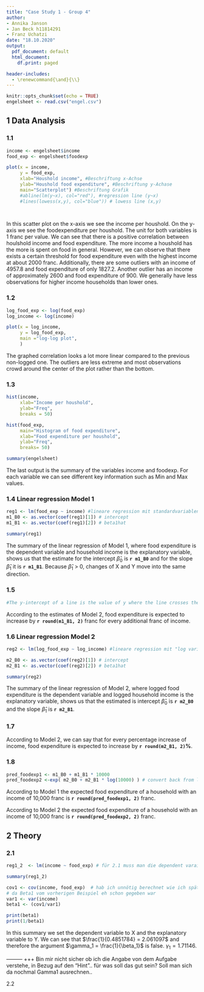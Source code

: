 ```yaml
---
title: "Case Study 1 - Group 4"
author:
- Annika Janson
- Jan Beck h11814291
- Franz Uchatzi
date: "18.10.2020"
output: 
  pdf_document: default
  html_document:
    df.print: paged

header-includes:
  - \renewcommand{\and}{\\}
---
```



```r
knitr::opts_chunk$set(echo = TRUE)
engelsheet <- read.csv("engel.csv")
```

## 1 Data Analysis

### 1.1 

```r

income <- engelsheet$income
food_exp <- engelsheet$foodexp

plot(x = income,
     y = food_exp,
     xlab="Houshold income", #Beschriftung x-Achse
     ylab="Houshold food expenditure", #Beschriftung y-Achase
     main="Scatterplot") #Beschriftung Grafik
     #abline(lm(y~x), col="red"), #regression line (y~x)
     #lines(lowess(x,y), col="blue")) # lowess line (x,y)
      



```

In this scatter plot on the x-axis we see the income per houshold. On the y-axis we see the foodexpenditure per houshold. The unit for both variables is 1 franc per value. We can see that there is a positive correlation between houlshold income and food expenditure. The more income a houshold has the more is spent on food in general. However, we can observe that there exists a certain threshold for food expenditure even with the highest income at about 2000 franc. Additionally, there are some outliers with an income of 4957.8 and food expenditure of only 1827.2. Another outlier has an income of approximately 2600 and food expenditure of 900. We generally have less observations for higher income households than lower ones.


### 1.2 

```r
log_food_exp <- log(food_exp)
log_income <- log(income)

plot(x = log_income,
     y = log_food_exp,
     main ="log-log plot",
     )

```

The graphed correlation looks a lot more linear compared to the previous non-logged one. The outliers are less extreme and most observations crowd around the center of the plot rather than the bottom.


### 1.3

```r

hist(income,
     xlab="Income per houshold",
     ylab="Freq",
     breaks = 50)

hist(food_exp,
     main="Histogram of food expenditure",
     xlab="Food expenditure per houshold",
     ylab="Freq",
     breaks= 50)

summary(engelsheet)


```

The last output is the summary of the variables income and foodexp. For each variable we can see different key information such as Min and Max values. 


### 1.4 Linear regression Model 1

```r
reg1 <- lm(food_exp ~ income) #lineare regression mit standardvariablen
m1_B0 <- as.vector(coef(reg1)[1]) # intercept
m1_B1 <- as.vector(coef(reg1)[2]) # beta1hat

summary(reg1)

```

The summary of the linear regression of Model 1, where food expenditure is the dependent variable and household income is the explanatory variable, shows us that the estimate for the intercept $\hat{\beta}_{0}$ is __`r m1_B0`__ and for the slope $\hat{\beta}_{1}$ it is __`r m1_B1`__. Because $\hat{\beta}_{1}$ > 0, changes of X and Y move into the same direction. 


### 1.5

```r

#The y-intercept of a line is the value of y where the line crosses the y-axis. In other words, it is the value of y when the value of x is equal to 0. Sometimes this has true meaning for the model that the line provides, but other times it is meaningless.


```

According to the estimates of Model 2, food expenditure is expected to increase by __`r round(m1_B1, 2)`__ franc for every additional franc of income.


### 1.6 Linear regression Model 2

```r

reg2 <- lm(log_food_exp ~ log_income) #lineare regression mit "log variablen"

m2_B0 <- as.vector(coef(reg2)[1]) # intercept
m2_B1 <- as.vector(coef(reg2)[2]) # beta1hat

summary(reg2)


```

The summary of the linear regression of Model 2, where logged food expenditure is the dependent variable and logged household income is the explanatory variable, shows us that the estimated is intercept $\hat{\beta}_{0}$ is __`r m2_B0`__ and  the slope $\hat{\beta}_{1}$ is __`r m2_B1`__.


### 1.7

According to Model 2, we can say that for every percentage increase of income, food expenditure is expected to increase by __`r round(m2_B1, 2)`%__.


### 1.8

```r

pred_foodexp1 <- m1_B0 + m1_B1 * 10000
pred_foodexp2 <-exp( m2_B0 + m2_B1 * log(10000) ) # convert back from logged values

```

According to Model 1 the expected food expenditure of a household with an income of 10,000 franc is __`r round(pred_foodexp1, 2)`__ franc.

According to Model 2 the expected food expenditure of a household with an income of 10,000 franc is __`r round(pred_foodexp2, 2)`__ franc.


## 2 Theory

### 2.1 

```r
reg1_2  <- lm(income ~ food_exp) # für 2.1 muss man die dependent varaible Y mit der explanatory variable X vertauschen 

summary(reg1_2)

cov1 <- cov(income, food_exp)  # hab ich unnötig berechnet wie ich später gesehen habe,
# da Beta1 vom vorherigen Beispiel eh schon gegeben war
var1 <- var(income)
beta1 <- (cov1/var1)

print(beta1)
print(1/beta1)
```

In this summary we set the dependent variable to X and the explanatory variable to Y. We can see that $\frac{1}{0.4851784} = 2.061097$ and therefore the argument $\gamma_1 = \frac{1}{\beta_1}$ is false. $\gamma_1 = 1.71146$. 

--------- +++ Bin mir nicht sicher ob ich die Angabe von dem Aufgabe verstehe, in Bezug auf den "Hint".. für was soll das gut sein? Soll man sich da nochmal Gamma1 ausrechnen..

<!-- We have to do another regression -->


2.2

<!-- power point doesnt show vice versa. We have to proof both directions -->



















